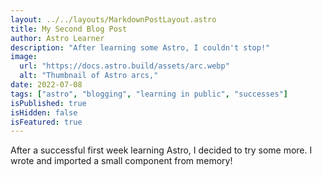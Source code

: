 ```yaml
---
layout: ../../layouts/MarkdownPostLayout.astro
title: My Second Blog Post
author: Astro Learner
description: "After learning some Astro, I couldn't stop!"
image:
  url: "https://docs.astro.build/assets/arc.webp"
  alt: "Thumbnail of Astro arcs,"
date: 2022-07-08
tags: ["astro", "blogging", "learning in public", "successes"]
isPublished: true
isHidden: false
isFeatured: true
---
```


After a successful first week learning Astro, I decided to try some more. I wrote and imported a small component from memory!
